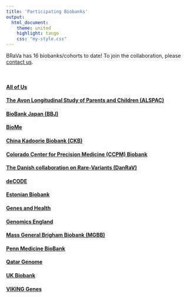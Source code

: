```yaml
---
title: 'Participating Biobanks'
output: 
  html_document:
    theme: united
    highlight: tango
    css: "my-style.css"
---
```


BRaVa has 16 biobanks/cohorts to date! To join the collaboration, please [contact us](mailto:bravaconsortium@gmail.com).

<br>

<div class="well">

#### [All of Us](https://allofus.nih.gov/)

#### [The Avon Longitudinal Study of Parents and Children (ALSPAC)](http://www.bristol.ac.uk/alspac/)

#### [BioBank Japan (BBJ)](https://biobankjp.org/en/)

#### [BioMe](https://icahn.mssm.edu/research/ipm/programs/biome-biobank)

#### [China Kadoorie Biobank (CKB)](https://www.ckbiobank.org/site/)

#### [Colorado Center for Precision Medicine (CCPM) Biobank](https://medschool.cuanschutz.edu/cobiobank)

#### [The Danish collaboration on Rare-Variants (DanRaV)](https://ikm.ku.dk)

#### [deCODE](https://www.decode.com/)

#### [Estonian Biobank](https://genomics.ut.ee/en/content/estonian-biobank)

#### [Genes and Health](https://www.genesandhealth.org/)

#### [Genomics England](https://www.genomicsengland.co.uk/)

#### [Mass General Brigham Biobank (MGBB)](https://biobank.massgeneralbrigham.org/)

#### [Penn Medicine BioBank](https://pmbb.med.upenn.edu/)

#### [Qatar Genome](https://www.qatargenome.org.qa/)

#### [UK Biobank](https://www.ukbiobank.ac.uk/)

#### [VIKING Genes](https://www.ed.ac.uk/viking)
</div>
